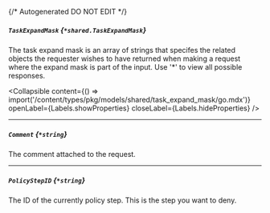 {/* Autogenerated DO NOT EDIT  */}

##### `TaskExpandMask` *{`*shared.TaskExpandMask`}*
The task expand mask is an array of strings that specifes the related objects the requester wishes to have returned when making a request where the expand mask is part of the input. Use '\*' to view all possible responses.

<Collapsible content={() => import('/content/types/pkg/models/shared/task_expand_mask/go.mdx')} openLabel={Labels.showProperties} closeLabel={Labels.hideProperties} />


---
##### `Comment` *{`*string`}*
The comment attached to the request.

---
##### `PolicyStepID` *{`*string`}*
The ID of the currently policy step. This is the step you want to deny.



